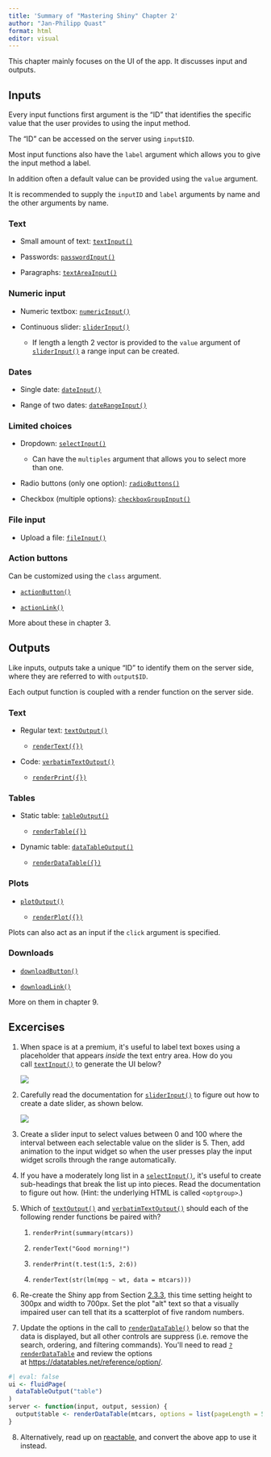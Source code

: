 ```yaml
---
title: 'Summary of "Mastering Shiny" Chapter 2'
author: "Jan-Philipp Quast"
format: html
editor: visual
---
```


This chapter mainly focuses on the UI of the app. It discusses input and outputs.

## Inputs

Every input functions first argument is the "ID" that identifies the specific value that the user provides to using the input method.

The "ID" can be accessed on the server using `input$ID`.

Most input functions also have the `label` argument which allows you to give the input method a label.

In addition often a default value can be provided using the `value` argument.

It is recommended to supply the `inputID` and `label` arguments by name and the other arguments by name.

### Text

-   Small amount of text: [`textInput()`](https://rdrr.io/pkg/shiny/man/textInput.html)

-   Passwords: [`passwordInput()`](https://rdrr.io/pkg/shiny/man/passwordInput.html)

-   Paragraphs: [`textAreaInput()`](https://rdrr.io/pkg/shiny/man/textAreaInput.html)

### Numeric input

-   Numeric textbox: [`numericInput()`](https://rdrr.io/pkg/shiny/man/numericInput.html)

-   Continuous slider: [`sliderInput()`](https://rdrr.io/pkg/shiny/man/sliderInput.html)

    -   If length a length 2 vector is provided to the `value` argument of [`sliderInput()`](https://rdrr.io/pkg/shiny/man/sliderInput.html) a range input can be created.

### Dates

-   Single date: [`dateInput()`](https://rdrr.io/pkg/shiny/man/dateInput.html)

-   Range of two dates: [`dateRangeInput()`](https://rdrr.io/pkg/shiny/man/dateRangeInput.html)

### Limited choices

-   Dropdown: [`selectInput()`](https://rdrr.io/pkg/shiny/man/selectInput.html)

    -   Can have the `multiples` argument that allows you to select more than one.

-   Radio buttons (only one option): [`radioButtons()`](https://rdrr.io/pkg/shiny/man/radioButtons.html)

-   Checkbox (multiple options): [`checkboxGroupInput()`](https://rdrr.io/pkg/shiny/man/checkboxGroupInput.html)

### File input

-   Upload a file: [`fileInput()`](https://rdrr.io/pkg/shiny/man/fileInput.html)

### Action buttons

Can be customized using the `class` argument.

-   [`actionButton()`](https://rdrr.io/pkg/shiny/man/actionButton.html)

-   [`actionLink()`](https://rdrr.io/pkg/shiny/man/actionButton.html)

More about these in chapter 3.

## Outputs

Like inputs, outputs take a unique "ID" to identify them on the server side, where they are referred to with `output$ID`.

Each output function is coupled with a render function on the server side.

### Text

-   Regular text: [`textOutput()`](https://rdrr.io/pkg/shiny/man/textOutput.html)

    -   [`renderText({})`](https://rdrr.io/pkg/shiny/man/renderPrint.html)

-   Code: [`verbatimTextOutput()`](https://rdrr.io/pkg/shiny/man/textOutput.html)

    -   [`renderPrint({})`](https://rdrr.io/pkg/shiny/man/renderPrint.html)

### Tables

-   Static table: [`tableOutput()`](https://rdrr.io/pkg/shiny/man/renderTable.html)

    -   [`renderTable({})`](https://rdrr.io/pkg/shiny/man/renderTable.html)

-   Dynamic table: [`dataTableOutput()`](https://rdrr.io/pkg/shiny/man/renderDataTable.html)

    -   [`renderDataTable({})`](](https://rdrr.io/pkg/shiny/man/renderDataTable.html))

### Plots

-   [`plotOutput()`](https://rdrr.io/pkg/shiny/man/renderPlot.html)

    -   [`renderPlot({})`](https://rdrr.io/pkg/shiny/man/renderPlot.html)

Plots can also act as an input if the `click` argument is specified.

### Downloads

-   [`downloadButton()`](https://rdrr.io/pkg/shiny/man/downloadButton.html)

-   [`downloadLink()`](https://rdrr.io/pkg/shiny/man/downloadButton.html)

More on them in chapter 9.

## Excercises

1.  When space is at a premium, it\'s useful to label text boxes using a placeholder that appears *inside* the text entry area. How do you call [`textInput()`](https://rdrr.io/pkg/shiny/man/textInput.html) to generate the UI below?

    ![](https://d33wubrfki0l68.cloudfront.net/0250dd2b285e770d5fd2a66670a6604775bb7f1e/eaa81/demos/basic-ui/placeholder.png)

2.  Carefully read the documentation for [`sliderInput()`](https://rdrr.io/pkg/shiny/man/sliderInput.html) to figure out how to create a date slider, as shown below.

    ![](https://d33wubrfki0l68.cloudfront.net/95326f3d91fd5e3c1eba0cfb8aa69a65f1cc0953/ae529/demos/basic-ui/date-slider.png)

3.  Create a slider input to select values between 0 and 100 where the interval between each selectable value on the slider is 5. Then, add animation to the input widget so when the user presses play the input widget scrolls through the range automatically.

4.  If you have a moderately long list in a [`selectInput()`](https://rdrr.io/pkg/shiny/man/selectInput.html), it\'s useful to create sub-headings that break the list up into pieces. Read the documentation to figure out how. (Hint: the underlying HTML is called `<optgroup>`.)

5.  Which of [`textOutput()`](https://rdrr.io/pkg/shiny/man/textOutput.html) and [`verbatimTextOutput()`](https://rdrr.io/pkg/shiny/man/textOutput.html) should each of the following render functions be paired with?

    1.  `renderPrint(summary(mtcars))`

    2.  `renderText("Good morning!")`

    3.  `renderPrint(t.test(1:5, 2:6))`

    4.  `renderText(str(lm(mpg ~ wt, data = mtcars)))`

6.  Re-create the Shiny app from Section [2.3.3](https://mastering-shiny.org/basic-ui.html#plots), this time setting height to 300px and width to 700px. Set the plot \"alt\" text so that a visually impaired user can tell that its a scatterplot of five random numbers.

7.  Update the options in the call to [`renderDataTable()`](https://rdrr.io/pkg/shiny/man/renderDataTable.html) below so that the data is displayed, but all other controls are suppress (i.e. remove the search, ordering, and filtering commands). You\'ll need to read [`?renderDataTable`](https://rdrr.io/pkg/shiny/man/renderDataTable.html) and review the options at <https://datatables.net/reference/option/>.

```r
#| eval: false
ui <- fluidPage(
  dataTableOutput("table")
)
server <- function(input, output, session) {
  output$table <- renderDataTable(mtcars, options = list(pageLength = 5))
}
```

8.  Alternatively, read up on [reactable](https://glin.github.io/reactable), and convert the above app to use it instead.
